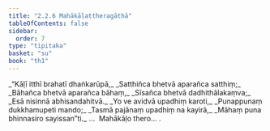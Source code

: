 ```yaml
---
title: "2.2.6 Mahākāḷattheragāthā"
tableOfContents: false
sidebar:
  order: 7
type: "tipitaka"
basket: "su"
book: "th1"
---
```



<DynamicBreadcrumb />

<Division number="151" book="th1">

<Paragraph number="321" type="verses" book="th1">
_“Kāḷī itthī brahatī dhaṅkarūpā,_  
_Satthiñca bhetvā aparañca satthiṃ;_  
_Bāhañca bhetvā aparañca bāhaṃ,_  
_Sīsañca bhetvā dadhithālakaṃva;_  
_Esā nisinnā abhisandahitvā._  

</Paragraph>

</Division>
<Division number="152" book="th1">

<Paragraph number="322" type="verses" book="th1">
_Yo ve avidvā upadhiṃ karoti,_  
_Punappunaṃ dukkhamupeti mando;_  
_Tasmā pajānaṃ upadhiṃ na kayirā,_  
_Māhaṃ puna bhinnasiro sayissan”ti._  


</Paragraph>
</Division>

<Paragraph number="323" type="center" book="th1">
…  Mahākāḷo thero… .
</Paragraph>